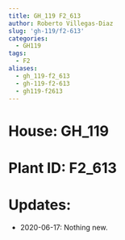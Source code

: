 ```yaml
---
title: GH_119 F2_613
author: Roberto Villegas-Diaz
slug: 'gh-119/f2-613'
categories:
  - GH119
tags:
  - F2
aliases:
  - gh_119-f2_613
  - gh-119-f2-613
  - gh119-f2613
---
```


# **House**: GH_119
# **Plant ID**: F2_613
# **Updates**: 
 - 2020-06-17: Nothing new.
